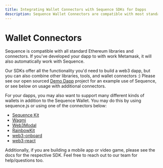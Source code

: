 ```yaml
---
title: Integrating Wallet Connectors with Sequence SDKs for Dapps
description: Sequence Wallet Connectors are compatible with most standard Ethereum libraries and connectors, seamlessly integrating with Metamask. Our SDKs provide all necessary functionality for building web3 dapps, while also allowing for integration with other libraries and tools.
---
```


# Wallet Connectors

Sequence is compatible with all standard Ethereum libraries and connectors. If you've
developed your dapp to with work Metamask, it will also automatically work with Sequence.

Our SDKs offer all the functionality you'd need to build a web3 dapp, but you can also
combine other libraries, tools, and wallet connectors :) Please see our open sourced [Demo Dapp](https://github.com/0xsequence/demo-dapp)
project for an example use of Sequence, or see below on usage with additional connectors.

For your dapps, you may also want to support many different kinds of wallets in addition
to the Sequence Wallet. You may do this by using sequence.js or using one of the connectors below:

- [Sequence Kit](kit/overview.mdx)
- [Wagmi](/sdk/typescript/connectors/wagmi)
- [Web3Modal](/sdk/typescript/connectors/web3modal)
- [RainbowKit](/sdk/typescript/connectors/rainbow-kit)
- [web3-onboard](/sdk/typescript/connectors/web3-onboard)
- [web3-react](/sdk/typescript/connectors/web3-react-v6)

Additionally, if you are building a mobile app or video game, please see the docs for
the respective SDK. Feel free to reach out to our team for help/questions too.
